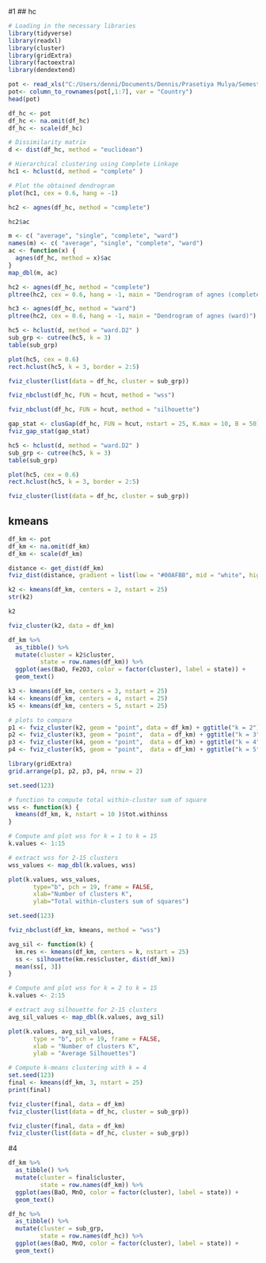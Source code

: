 
#1
## hc
```r
# Loading in the necessary libraries
library(tidyverse)
library(readxl)
library(cluster)
library(gridExtra)
library(factoextra)
library(dendextend)

pot <- read_xls("C:/Users/denni/Documents/Dennis/Prasetiya Mulya/Semester Pendek 6/Multivariate Analysis/UAS/Human Development Index.xls")
pot<- column_to_rownames(pot[,1:7], var = "Country")
head(pot)
```
```r
df_hc <- pot
df_hc <- na.omit(df_hc)
df_hc <- scale(df_hc)
```


```r
# Dissimilarity matrix
d <- dist(df_hc, method = "euclidean")

# Hierarchical clustering using Complete Linkage
hc1 <- hclust(d, method = "complete" )

# Plot the obtained dendrogram
plot(hc1, cex = 0.6, hang = -1)
```


```r
hc2 <- agnes(df_hc, method = "complete")
```

```r
hc2$ac
```


```r
m <- c( "average", "single", "complete", "ward")
names(m) <- c( "average", "single", "complete", "ward")
ac <- function(x) {
  agnes(df_hc, method = x)$ac
}
map_dbl(m, ac)
```


```r
hc2 <- agnes(df_hc, method = "complete")
pltree(hc2, cex = 0.6, hang = -1, main = "Dendrogram of agnes (complete)") 

```


```r
hc3 <- agnes(df_hc, method = "ward")
pltree(hc2, cex = 0.6, hang = -1, main = "Dendrogram of agnes (ward)") 
```
```r
hc5 <- hclust(d, method = "ward.D2" )
sub_grp <- cutree(hc5, k = 3)
table(sub_grp)
```


```r
plot(hc5, cex = 0.6)
rect.hclust(hc5, k = 3, border = 2:5)
```


```r
fviz_cluster(list(data = df_hc, cluster = sub_grp))
```


```r
fviz_nbclust(df_hc, FUN = hcut, method = "wss")
```
```r
fviz_nbclust(df_hc, FUN = hcut, method = "silhouette")
```
```r
gap_stat <- clusGap(df_hc, FUN = hcut, nstart = 25, K.max = 10, B = 50)
fviz_gap_stat(gap_stat)
```
```r
hc5 <- hclust(d, method = "ward.D2" )
sub_grp <- cutree(hc5, k = 3)
table(sub_grp)
```

```r
plot(hc5, cex = 0.6)
rect.hclust(hc5, k = 3, border = 2:5)
```
```r
fviz_cluster(list(data = df_hc, cluster = sub_grp))
```

## kmeans
```r
df_km <- pot
df_km <- na.omit(df_km)
df_km <- scale(df_km)
```


```r
distance <- get_dist(df_km)
fviz_dist(distance, gradient = list(low = "#00AFBB", mid = "white", high = "#FC4E07"))
```


```r
k2 <- kmeans(df_km, centers = 2, nstart = 25)
str(k2)
```


```r
k2
```
```r
fviz_cluster(k2, data = df_km)
```
```r
df_km %>%
  as_tibble() %>%
  mutate(cluster = k2$cluster,
         state = row.names(df_km)) %>%
  ggplot(aes(BaO, Fe2O3, color = factor(cluster), label = state)) +
  geom_text()
```
```r
k3 <- kmeans(df_km, centers = 3, nstart = 25)
k4 <- kmeans(df_km, centers = 4, nstart = 25)
k5 <- kmeans(df_km, centers = 5, nstart = 25)

# plots to compare
p1 <- fviz_cluster(k2, geom = "point", data = df_km) + ggtitle("k = 2")
p2 <- fviz_cluster(k3, geom = "point",  data = df_km) + ggtitle("k = 3")
p3 <- fviz_cluster(k4, geom = "point",  data = df_km) + ggtitle("k = 4")
p4 <- fviz_cluster(k5, geom = "point",  data = df_km) + ggtitle("k = 5")

library(gridExtra)
grid.arrange(p1, p2, p3, p4, nrow = 2)
```


```r
set.seed(123)

# function to compute total within-cluster sum of square 
wss <- function(k) {
  kmeans(df_km, k, nstart = 10 )$tot.withinss
}

# Compute and plot wss for k = 1 to k = 15
k.values <- 1:15

# extract wss for 2-15 clusters
wss_values <- map_dbl(k.values, wss)

plot(k.values, wss_values,
       type="b", pch = 19, frame = FALSE, 
       xlab="Number of clusters K",
       ylab="Total within-clusters sum of squares")
```


```r
set.seed(123)

fviz_nbclust(df_km, kmeans, method = "wss")
```
```r
avg_sil <- function(k) {
  km.res <- kmeans(df_km, centers = k, nstart = 25)
  ss <- silhouette(km.res$cluster, dist(df_km))
  mean(ss[, 3])
}

# Compute and plot wss for k = 2 to k = 15
k.values <- 2:15

# extract avg silhouette for 2-15 clusters
avg_sil_values <- map_dbl(k.values, avg_sil)

plot(k.values, avg_sil_values,
       type = "b", pch = 19, frame = FALSE, 
       xlab = "Number of clusters K",
       ylab = "Average Silhouettes")
```
```r
# Compute k-means clustering with k = 4
set.seed(123)
final <- kmeans(df_km, 3, nstart = 25)
print(final)
```
```r
fviz_cluster(final, data = df_km)
fviz_cluster(list(data = df_hc, cluster = sub_grp))
```


```r
fviz_cluster(final, data = df_km)
fviz_cluster(list(data = df_hc, cluster = sub_grp))
```

#4
```r
df_km %>%
  as_tibble() %>%
  mutate(cluster = final$cluster,
         state = row.names(df_km)) %>%
  ggplot(aes(BaO, MnO, color = factor(cluster), label = state)) +
  geom_text()
```
```r
df_hc %>%
  as_tibble() %>%
  mutate(cluster = sub_grp,
         state = row.names(df_hc)) %>%
  ggplot(aes(BaO, MnO, color = factor(cluster), label = state)) +
  geom_text()
```

